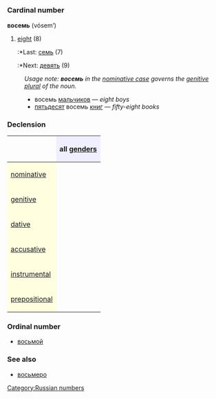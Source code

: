 =={{ru}}==
[[Category:Russian numbers]]
=== Cardinal number ===
'''восемь''' (vósem’)

#[[eight]] (8)
#:*Last: [[семь]] (7)
#:*Next: [[девять]] (9)

:''Usage note: '''''восемь''''' in the [[nominative case]] governs the [[genitive]] [[plural]] of the noun.''
:*восемь [[мальчик|мальчиков]] — ''eight boys''
:*[[пятьдесят]] восемь [[книга|книг]] — ''fifty-eight books''

===Declension===
{| border="1" cellpadding="4" cellspacing="0"
!
! style="background-color: #EFEFFF" align="center"|all [[gender]]s
|-
! style="background-color: #FFFFE0" align="left"|[[nominative case|nominative]]
| align="center"|{{Unicode|во́семь}}
|-
! style="background-color: #FFFFE0" align="left"|[[genitive case|genitive]]
| align="center"|{{Unicode|восьми́}}
|-
! style="background-color: #FFFFE0" align="left"|[[dative case|dative]]
| align="center"|{{Unicode|восьми́}}
|-
! style="background-color: #FFFFE0" align="left"|[[accusative case|accusative]]
| align="center"|{{Unicode|во́семь}}
|-
! style="background-color: #FFFFE0" align="left"|[[instrumental case|instrumental]]
| align="center"|{{Unicode|восемью́}}
|-
! style="background-color: #FFFFE0" align="left"|[[prepositional case|prepositional]]
| align="center"|{{Unicode|о восьми́}}
|}

===Ordinal number===
*[[восьмой]]

===See also===
*[[восьмеро]]